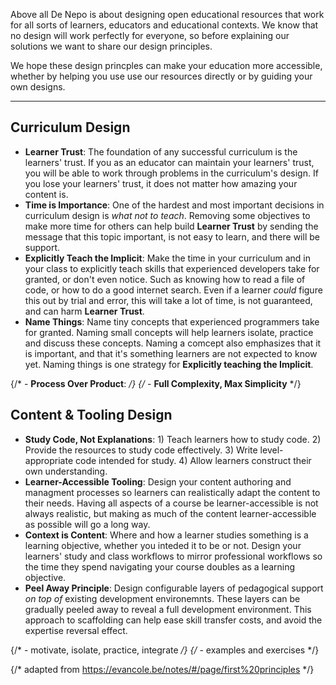 Above all De Nepo is about designing open educational resources that work for all sorts of learners, educators and educational contexts. We know that no design will work perfectly for everyone, so before explaining our solutions we want to share our design principles.

We hope these design princples can make your education more accessible, whether by helping you use use our resources directly or by guiding your own designs.

---

## Curriculum Design

- **Learner Trust**: The foundation of any successful curriculum is the learners' trust. If you as an educator can maintain your learners' trust, you will be able to work through problems in the curriculum's design. If you lose your learners' trust, it does not matter how amazing your content is.
- **Time is Importance**: One of the hardest and most important decisions in curriculum design is _what not to teach_. Removing some objectives to make more time for others can help build **Learner Trust** by sending the message that this topic important, is not easy to learn, and there will be support.
- **Explicitly Teach the Implicit**: Make the time in your curriculum and in your class to explicitly teach skills that experienced developers take for granted, or don't even notice. Such as knowing how to read a file of code, or how to do a good internet search. Even if a learner _could_ figure this out by trial and error, this will take a lot of time, is not guaranteed, and can harm **Learner Trust**.
- **Name Things**: Name tiny concepts that experienced programmers take for granted. Naming small concepts will help learners isolate, practice and discuss these concepts. Naming a comcept also emphasizes that it is important, and that it's something learners are not expected to know yet. Naming things is one strategy for **Explicitly teaching the Implicit**.

{/* - **Process Over Product**: */}
{/* - **Full Complexity, Max Simplicity** */}

## Content & Tooling Design

- **Study Code, Not Explanations**: 1) Teach learners how to study code. 2) Provide the resources to study code effectively. 3) Write level-appropriate code intended for study. 4) Allow learners construct their own understanding.
- **Learner-Accessible Tooling**: Design your content authoring and managment processes so learners can realistically adapt the content to their needs. Having all aspects of a course be learner-accessible is not always realistic, but making as much of the content learner-accessible as possible will go a long way.
- **Context is Content**: Where and how a learner studies something is a learning objective, whether you inteded it to be or not. Design your learners' study and class workflows to mirror professional workflows so the time they spend navigating your course doubles as a learning objective.
- **Peel Away Principle**: Design configurable layers of pedagogical support _on top of_ existing development environemnts. These layers can be gradually peeled away to reveal a full development environment. This approach to scaffolding can help ease skill transfer costs, and avoid the expertise reversal effect.

{/* - motivate, isolate, practice, integrate */}
{/* - examples and exercises */}

{/* adapted from https://evancole.be/notes/#/page/first%20principles */}
